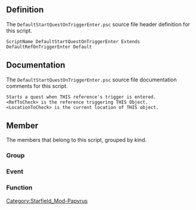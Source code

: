 {{Script_Object_Summary
| title = DefaultStartQuestOnTriggerEnter
| name = [[SFM:Script-DefaultStartQuestOnTriggerEnter|DefaultStartQuestOnTriggerEnter]]
| extends = [[SFM:Script-DefaultRefOnTriggerEnter|DefaultRefOnTriggerEnter]] → [[SFM:Script-DefaultRef|DefaultRef]] → [[SFM:Script-DefaultRefParent|DefaultRefParent]] → [[SFM:Script-ObjectReference|ObjectReference]] → [[SFM:Script-Form|Form]] → [[SFM:Script-ScriptObject|ScriptObject]]
| flags = Default
}}


== Definition ==
The <code>DefaultStartQuestOnTriggerEnter.psc</code> source file header definition for this script.

<source lang="papyrus">
ScriptName DefaultStartQuestOnTriggerEnter Extends DefaultRefOnTriggerEnter Default
</source>


== Documentation ==
The <code>DefaultStartQuestOnTriggerEnter.psc</code> source file documentation comments for this script.

<source>
Starts a quest when THIS reference's trigger is entered.
<RefToCheck> is the reference triggering THIS Object.
<LocationToCheck> is the current location of THIS object.
</source>


== Member ==
The members that belong to this script, grouped by kind.

=== Group ===
{{Script_Object_Member_Summary
| title = Quest_Properties
| script = [[SFM:Script-DefaultStartQuestOnTriggerEnter|DefaultStartQuestOnTriggerEnter]]
| name = [[SFM:Script-DefaultStartQuestOnTriggerEnter/Quest_Properties|Quest_Properties]]
| kind = Group
| flags = collapsed
| documentation = Double-Click to EXPAND
}}

{{Script_Object_Member_Summary
| title = Script_Specific_Properties
| script = [[SFM:Script-DefaultStartQuestOnTriggerEnter|DefaultStartQuestOnTriggerEnter]]
| name = [[SFM:Script-DefaultStartQuestOnTriggerEnter/Script_Specific_Properties|Script_Specific_Properties]]
| kind = Group
}}

=== Event ===
{{Script_Object_Member_Summary
| title = OnInit
| script = [[SFM:Script-DefaultStartQuestOnTriggerEnter|DefaultStartQuestOnTriggerEnter]]
| name = [[SFM:Script-DefaultStartQuestOnTriggerEnter/OnInit|OnInit]]
| kind = Event
}}

=== Function ===
{{Script_Object_Member_Summary
| title = DoSpecificThing
| script = [[SFM:Script-DefaultStartQuestOnTriggerEnter|DefaultStartQuestOnTriggerEnter]]
| name = [[SFM:Script-DefaultStartQuestOnTriggerEnter/DoSpecificThing|DoSpecificThing]]
| kind = Function
| parameters = DefaultScriptFunctions:ParentScriptFunctionParams ParentScriptFunctionParams, ObjectReference RefToDoThingWith = none, bool LastRefToDoThingWith = true
| documentation = Reimplementing Parent's empty function
}}


[[Category:Starfield_Mod-Papyrus]]
